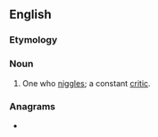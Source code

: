 ==English==

===Etymology===
{{suffix|niggle|er|lang=en}}

===Noun===
{{en-noun}}

# {{lb|en|colloquial}} One who [[niggle]]s; a constant [[critic]].

===Anagrams===
* {{anagrams|en|a=eggilnr|Gerling}}